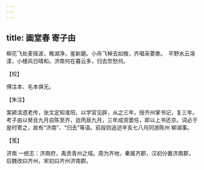 ```yaml
---
---
---
```

title: 画堂春 寄子由
---







柳花飞处麦摇波，晚湖净，鉴新磨。小舟飞棹去如梭，齐唱采菱歌。　平野水云溶漾，小楼风日晴和。济南何在暮云多，归去奈愁何。





【校】


傅注本、毛本俱无。





【朱注】


案颍滨遗老传，张文定知淮阳，以学官见辟，从之三年，授齐州掌书记，复三年。考子由以癸丑九月自陈至齐，迨丙辰九月，三年成资罢任，即以上书还京。词必于是时寄之，故有“济南”、“归去”等语。前段则追述辛亥七八月同游陈州 柳湖事。





【笺】


济南 一统志：济南府，禹贡青州之域。周为齐地，秦属齐郡，汉初分置济南郡，后魏改曰齐州，宋初曰齐州济南郡。